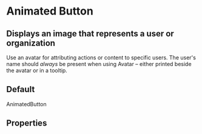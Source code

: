 
<Meta title="FusedComponents / Animated Button" component={AnimatedButton} />

# Animated Button

## Displays an image that represents a user or organization

Use an avatar for attributing actions or content to specific users. The user's name should _always_ be present when using Avatar – either printed beside the avatar or in a tooltip.

## Default

<Preview>
    <Story name="Animated Button">
        <AnimatedButton>AnimatedButton</AnimatedButton>
    </Story>
</Preview>

## Properties

<Props of={AnimatedButton} />
